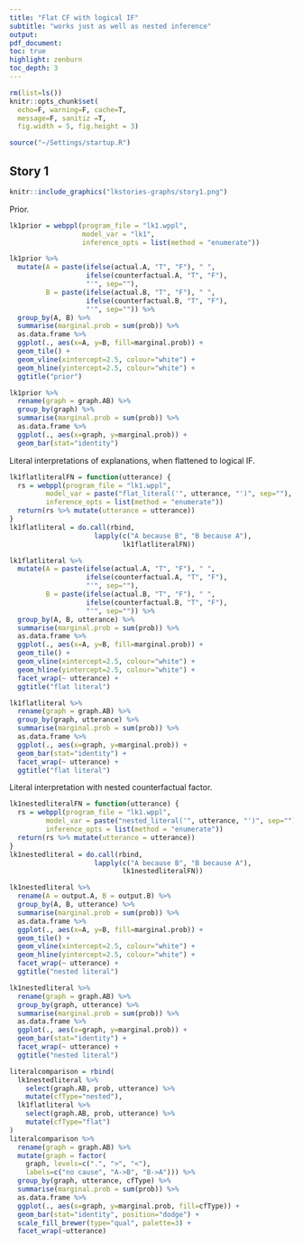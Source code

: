 ```yaml
---
title: "Flat CF with logical IF"
subtitle: "works just as well as nested inference"
output:
pdf_document:
toc: true
highlight: zenburn
toc_depth: 3
---
```


```r
rm(list=ls())
knitr::opts_chunk$set(
  echo=F, warning=F, cache=T, 
  message=F, sanitiz =T, 
  fig.width = 5, fig.height = 3)
```

```r
source("~/Settings/startup.R")
```

## Story 1

```r
knitr::include_graphics("lkstories-graphs/story1.png")
```

Prior.

```r
lk1prior = webppl(program_file = "lk1.wppl",
                  model_var = "lk1",
                  inference_opts = list(method = "enumerate"))
```

```r
lk1prior %>%
  mutate(A = paste(ifelse(actual.A, "T", "F"), " ",
                   ifelse(counterfactual.A, "T", "F"),
                   "'", sep=""),
         B = paste(ifelse(actual.B, "T", "F"), " ",
                   ifelse(counterfactual.B, "T", "F"),
                   "'", sep="")) %>%
  group_by(A, B) %>%
  summarise(marginal.prob = sum(prob)) %>%
  as.data.frame %>%
  ggplot(., aes(x=A, y=B, fill=marginal.prob)) +
  geom_tile() +
  geom_vline(xintercept=2.5, colour="white") +
  geom_hline(yintercept=2.5, colour="white") +
  ggtitle("prior")
```

```r
lk1prior %>%
  rename(graph = graph.AB) %>%
  group_by(graph) %>%
  summarise(marginal.prob = sum(prob)) %>%
  as.data.frame %>%
  ggplot(., aes(x=graph, y=marginal.prob)) +
  geom_bar(stat="identity")
```

Literal interpretations of explanations, when flattened to logical IF.

```r
lk1flatliteralFN = function(utterance) {
  rs = webppl(program_file = "lk1.wppl",
         model_var = paste("flat_literal('", utterance, "')", sep=""),
         inference_opts = list(method = "enumerate"))
  return(rs %>% mutate(utterance = utterance))
}
lk1flatliteral = do.call(rbind,
                     lapply(c("A because B", "B because A"),
                            lk1flatliteralFN))
```

```r
lk1flatliteral %>%
  mutate(A = paste(ifelse(actual.A, "T", "F"), " ",
                   ifelse(counterfactual.A, "T", "F"),
                   "'", sep=""),
         B = paste(ifelse(actual.B, "T", "F"), " ",
                   ifelse(counterfactual.B, "T", "F"),
                   "'", sep="")) %>%
  group_by(A, B, utterance) %>%
  summarise(marginal.prob = sum(prob)) %>%
  as.data.frame %>%
  ggplot(., aes(x=A, y=B, fill=marginal.prob)) +
  geom_tile() +
  geom_vline(xintercept=2.5, colour="white") +
  geom_hline(yintercept=2.5, colour="white") +
  facet_wrap(~ utterance) +
  ggtitle("flat literal")
```

```r
lk1flatliteral %>%
  rename(graph = graph.AB) %>%
  group_by(graph, utterance) %>%
  summarise(marginal.prob = sum(prob)) %>%
  as.data.frame %>%
  ggplot(., aes(x=graph, y=marginal.prob)) +
  geom_bar(stat="identity") +
  facet_wrap(~ utterance) +
  ggtitle("flat literal")
```

Literal interpretation with nested counterfactual factor.

```r
lk1nestedliteralFN = function(utterance) {
  rs = webppl(program_file = "lk1.wppl",
         model_var = paste("nested_literal('", utterance, "')", sep=""),
         inference_opts = list(method = "enumerate"))
  return(rs %>% mutate(utterance = utterance))
}
lk1nestedliteral = do.call(rbind,
                     lapply(c("A because B", "B because A"),
                            lk1nestedliteralFN))
```

```r
lk1nestedliteral %>%
  rename(A = output.A, B = output.B) %>%
  group_by(A, B, utterance) %>%
  summarise(marginal.prob = sum(prob)) %>%
  as.data.frame %>%
  ggplot(., aes(x=A, y=B, fill=marginal.prob)) +
  geom_tile() +
  geom_vline(xintercept=2.5, colour="white") +
  geom_hline(yintercept=2.5, colour="white") +
  facet_wrap(~ utterance) +
  ggtitle("nested literal")
```

```r
lk1nestedliteral %>%
  rename(graph = graph.AB) %>%
  group_by(graph, utterance) %>%
  summarise(marginal.prob = sum(prob)) %>%
  as.data.frame %>%
  ggplot(., aes(x=graph, y=marginal.prob)) +
  geom_bar(stat="identity") +
  facet_wrap(~ utterance) +
  ggtitle("nested literal")
```

```r
literalcomparison = rbind(
  lk1nestedliteral %>%
    select(graph.AB, prob, utterance) %>%
    mutate(cfType="nested"),
  lk1flatliteral %>%
    select(graph.AB, prob, utterance) %>%
    mutate(cfType="flat")
)
literalcomparison %>%
  rename(graph = graph.AB) %>%
  mutate(graph = factor(
    graph, levels=c(".", ">", "<"),
    labels=c("no cause", "A->B", "B->A"))) %>%
  group_by(graph, utterance, cfType) %>%
  summarise(marginal.prob = sum(prob)) %>%
  as.data.frame %>%
  ggplot(., aes(x=graph, y=marginal.prob, fill=cfType)) +
  geom_bar(stat="identity", position="dodge") +
  scale_fill_brewer(type="qual", palette=3) +
  facet_wrap(~utterance)
```

